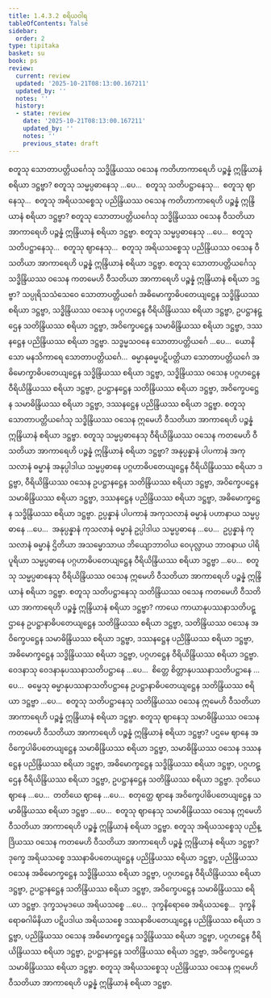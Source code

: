 ```yaml
---
title: 1.4.3.2 စရိယဝါရ
tableOfContents: false
sidebar:
  order: 2
type: tipitaka
basket: su
book: ps
review:
  current: review
  updated: '2025-10-21T08:13:00.167211'
  updated_by: ''
  notes: ''
  history:
  - state: review
    date: '2025-10-21T08:13:00.167211'
    updated_by: ''
    notes: ''
    previous_state: draft
---
```



<DynamicBreadcrumb />


<ReviewStatus review={frontmatter.review} showDetails={true} />

<HypothesisAnnotation frontmatter={frontmatter} />

<Division number="196" book="ps" e="ch" v="26" p="213">

<Paragraph number="1058" book="ps">
စတူသု သောတာပတ္တိယင်္ဂေသု သဒ္ဓိန္ဒြိယဿ ဝသေန ကတိဟာကာရေဟိ ပဉ္စန္နံ ဣန္ဒြိယာနံ စရိယာ ဒဋ္ဌဗ္ဗာ?
</Paragraph>

<Paragraph number="1059" book="ps">
စတူသု သမ္မပ္ပဓာနေသု …ပေ…  စတူသု သတိပဋ္ဌာနေသု…  စတူသု ဈာနေသု…  စတူသု အရိယသစ္စေသု ပညိန္ဒြိယဿ ဝသေန ကတိဟာကာရေဟိ ပဉ္စန္နံ ဣန္ဒြိယာနံ စရိယာ ဒဋ္ဌဗ္ဗာ? စတူသု သောတာပတ္တိယင်္ဂေသု သဒ္ဓိန္ဒြိယဿ ဝသေန ဝီသတိယာ အာကာရေဟိ ပဉ္စန္နံ ဣန္ဒြိယာနံ စရိယာ ဒဋ္ဌဗ္ဗာ. စတူသု သမ္မပ္ပဓာနေသု …ပေ…  စတူသု သတိပဋ္ဌာနေသု…  စတူသု ဈာနေသု…  စတူသု အရိယသစ္စေသု ပညိန္ဒြိယဿ ဝသေန ဝီသတိယာ အာကာရေဟိ ပဉ္စန္နံ ဣန္ဒြိယာနံ စရိယာ ဒဋ္ဌဗ္ဗာ.
</Paragraph>

<Paragraph number="1060" book="ps">
စတူသု သောတာပတ္တိယင်္ဂေသု သဒ္ဓိန္ဒြိယဿ ဝသေန ကတမေဟိ ဝီသတိယာ အာကာရေဟိ ပဉ္စန္နံ ဣန္ဒြိယာနံ စရိယာ ဒဋ္ဌဗ္ဗာ? သပ္ပုရိသသံသေဝေ သောတာပတ္တိယင်္ဂေ အဓိမောက္ခာဓိပတေယျဋ္ဌေန သဒ္ဓိန္ဒြိယဿ စရိယာ ဒဋ္ဌဗ္ဗာ, သဒ္ဓိန္ဒြိယဿ ဝသေန ပဂ္ဂဟဋ္ဌေန ဝီရိယိန္ဒြိယဿ စရိယာ ဒဋ္ဌဗ္ဗာ, ဥပဋ္ဌာနဋ္ဌေန သတိန္ဒြိယဿ စရိယာ ဒဋ္ဌဗ္ဗာ, အဝိက္ခေပဋ္ဌေန သမာဓိန္ဒြိယဿ စရိယာ ဒဋ္ဌဗ္ဗာ, ဒဿနဋ္ဌေန ပညိန္ဒြိယဿ စရိယာ ဒဋ္ဌဗ္ဗာ. သဒ္ဓမ္မသဝနေ သောတာပတ္တိယင်္ဂေ …ပေ…  ယောနိသော မနသိကာရေ သောတာပတ္တိယင်္ဂေ…  ဓမ္မာနုဓမ္မပဋိပတ္တိယာ သောတာပတ္တိယင်္ဂေ အဓိမောက္ခာဓိပတေယျဋ္ဌေန သဒ္ဓိန္ဒြိယဿ စရိယာ ဒဋ္ဌဗ္ဗာ, သဒ္ဓိန္ဒြိယဿ ဝသေန ပဂ္ဂဟဋ္ဌေန ဝီရိယိန္ဒြိယဿ စရိယာ ဒဋ္ဌဗ္ဗာ, ဥပဋ္ဌာနဋ္ဌေန သတိန္ဒြိယဿ စရိယာ ဒဋ္ဌဗ္ဗာ, အဝိက္ခေပဋ္ဌေန သမာဓိန္ဒြိယဿ စရိယာ ဒဋ္ဌဗ္ဗာ, ဒဿနဋ္ဌေန ပညိန္ဒြိယဿ စရိယာ ဒဋ္ဌဗ္ဗာ. စတူသု သောတာပတ္တိယင်္ဂေသု သဒ္ဓိန္ဒြိယဿ ဝသေန ဣမေဟိ ဝီသတိယာ အာကာရေဟိ ပဉ္စန္နံ ဣန္ဒြိယာနံ စရိယာ ဒဋ္ဌဗ္ဗာ.
</Paragraph>

<Paragraph number="1061" book="ps">
စတူသု သမ္မပ္ပဓာနေသု ဝီရိယိန္ဒြိယဿ ဝသေန ကတမေဟိ ဝီသတိယာ အာကာရေဟိ ပဉ္စန္နံ ဣန္ဒြိယာနံ စရိယာ ဒဋ္ဌဗ္ဗာ? အနုပ္ပန္နာနံ ပါပကာနံ အကုသလာနံ ဓမ္မာနံ အနုပ္ပါဒါယ သမ္မပ္ပဓာနေ ပဂ္ဂဟာဓိပတေယျဋ္ဌေန ဝီရိယိန္ဒြိယဿ စရိယာ ဒဋ္ဌဗ္ဗာ, ဝီရိယိန္ဒြိယဿ ဝသေန ဥပဋ္ဌာနဋ္ဌေန သတိန္ဒြိယဿ စရိယာ ဒဋ္ဌဗ္ဗာ, အဝိက္ခေပဋ္ဌေန သမာဓိန္ဒြိယဿ စရိယာ ဒဋ္ဌဗ္ဗာ, ဒဿနဋ္ဌေန ပညိန္ဒြိယဿ စရိယာ ဒဋ္ဌဗ္ဗာ, အဓိမောက္ခဋ္ဌေန သဒ္ဓိန္ဒြိယဿ စရိယာ ဒဋ္ဌဗ္ဗာ. ဥပ္ပန္နာနံ ပါပကာနံ အကုသလာနံ ဓမ္မာနံ ပဟာနာယ သမ္မပ္ပဓာနေ …ပေ…  အနုပ္ပန္နာနံ ကုသလာနံ ဓမ္မာနံ ဥပ္ပါဒါယ သမ္မပ္ပဓာနေ …ပေ…  ဥပ္ပန္နာနံ ကုသလာနံ ဓမ္မာနံ ဌိတိယာ အသမ္မောသာယ ဘိယျောဘာဝါယ ဝေပုလ္လာယ ဘာဝနာယ ပါရိပူရိယာ သမ္မပ္ပဓာနေ ပဂ္ဂဟာဓိပတေယျဋ္ဌေန ဝီရိယိန္ဒြိယဿ စရိယာ ဒဋ္ဌဗ္ဗာ …ပေ…  စတူသု သမ္မပ္ပဓာနေသု ဝီရိယိန္ဒြိယဿ ဝသေန ဣမေဟိ ဝီသတိယာ အာကာရေဟိ ပဉ္စန္နံ ဣန္ဒြိယာနံ စရိယာ ဒဋ္ဌဗ္ဗာ.
</Paragraph>

<Paragraph number="1062" book="ps">
စတူသု သတိပဋ္ဌာနေသု သတိန္ဒြိယဿ ဝသေန ကတမေဟိ ဝီသတိယာ အာကာရေဟိ ပဉ္စန္နံ ဣန္ဒြိယာနံ စရိယာ ဒဋ္ဌဗ္ဗာ? ကာယေ ကာယာနုပဿနာသတိပဋ္ဌာနေ ဥပဋ္ဌာနာဓိပတေယျဋ္ဌေန သတိန္ဒြိယဿ စရိယာ ဒဋ္ဌဗ္ဗာ, သတိန္ဒြိယဿ ဝသေန အဝိက္ခေပဋ္ဌေန သမာဓိန္ဒြိယဿ စရိယာ ဒဋ္ဌဗ္ဗာ, ဒဿနဋ္ဌေန ပညိန္ဒြိယဿ စရိယာ ဒဋ္ဌဗ္ဗာ, အဓိမောက္ခဋ္ဌေန သဒ္ဓိန္ဒြိယဿ စရိယာ ဒဋ္ဌဗ္ဗာ, ပဂ္ဂဟဋ္ဌေန ဝီရိယိန္ဒြိယဿ စရိယာ ဒဋ္ဌဗ္ဗာ. ဝေဒနာသု ဝေဒနာနုပဿနာသတိပဋ္ဌာနေ …ပေ…  စိတ္တေ စိတ္တာနုပဿနာသတိပဋ္ဌာနေ …ပေ…  ဓမ္မေသု ဓမ္မာနုပဿနာသတိပဋ္ဌာနေ ဥပဋ္ဌာနာဓိပတေယျဋ္ဌေန သတိန္ဒြိယဿ စရိယာ ဒဋ္ဌဗ္ဗာ …ပေ…  စတူသု သတိပဋ္ဌာနေသု သတိန္ဒြိယဿ ဝသေန ဣမေဟိ ဝီသတိယာ အာကာရေဟိ ပဉ္စန္နံ ဣန္ဒြိယာနံ စရိယာ ဒဋ္ဌဗ္ဗာ.
</Paragraph>

<Paragraph number="1063" book="ps">
စတူသု ဈာနေသု သမာဓိန္ဒြိယဿ ဝသေန ကတမေဟိ ဝီသတိယာ အာကာရေဟိ ပဉ္စန္နံ ဣန္ဒြိယာနံ စရိယာ ဒဋ္ဌဗ္ဗာ? ပဌမေ ဈာနေ အဝိက္ခေပါဓိပတေယျဋ္ဌေန သမာဓိန္ဒြိယဿ စရိယာ ဒဋ္ဌဗ္ဗာ, သမာဓိန္ဒြိယဿ ဝသေန ဒဿနဋ္ဌေန ပညိန္ဒြိယဿ စရိယာ ဒဋ္ဌဗ္ဗာ, အဓိမောက္ခဋ္ဌေန သဒ္ဓိန္ဒြိယဿ စရိယာ ဒဋ္ဌဗ္ဗာ, ပဂ္ဂဟဋ္ဌေန ဝီရိယိန္ဒြိယဿ စရိယာ ဒဋ္ဌဗ္ဗာ, ဥပဋ္ဌာနဋ္ဌေန သတိန္ဒြိယဿ စရိယာ ဒဋ္ဌဗ္ဗာ. ဒုတိယေ ဈာနေ …ပေ…  တတိယေ ဈာနေ …ပေ…  စတုတ္ထေ ဈာနေ အဝိက္ခေပါဓိပတေယျဋ္ဌေန သမာဓိန္ဒြိယဿ စရိယာ ဒဋ္ဌဗ္ဗာ …ပေ…  စတူသု ဈာနေသု သမာဓိန္ဒြိယဿ ဝသေန ဣမေဟိ ဝီသတိယာ အာကာရေဟိ ပဉ္စန္နံ ဣန္ဒြိယာနံ စရိယာ ဒဋ္ဌဗ္ဗာ.
</Paragraph>

<Paragraph number="1064" book="ps">
စတူသု အရိယသစ္စေသု ပညိန္ဒြိယဿ ဝသေန ကတမေဟိ ဝီသတိယာ အာကာရေဟိ ပဉ္စန္နံ ဣန္ဒြိယာနံ စရိယာ ဒဋ္ဌဗ္ဗာ? ဒုက္ခေ အရိယသစ္စေ ဒဿနာဓိပတေယျဋ္ဌေန ပညိန္ဒြိယဿ စရိယာ ဒဋ္ဌဗ္ဗာ, ပညိန္ဒြိယဿ ဝသေန အဓိမောက္ခဋ္ဌေန သဒ္ဓိန္ဒြိယဿ စရိယာ ဒဋ္ဌဗ္ဗာ, ပဂ္ဂဟဋ္ဌေန ဝီရိယိန္ဒြိယဿ စရိယာ ဒဋ္ဌဗ္ဗာ, ဥပဋ္ဌာနဋ္ဌေန သတိန္ဒြိယဿ စရိယာ ဒဋ္ဌဗ္ဗာ, အဝိက္ခေပဋ္ဌေန သမာဓိန္ဒြိယဿ စရိယာ ဒဋ္ဌဗ္ဗာ. ဒုက္ခသမုဒယေ အရိယသစ္စေ …ပေ…  ဒုက္ခနိရောဓေ အရိယသစ္စေ…  ဒုက္ခနိရောဓဂါမိနိယာ ပဋိပဒါယ အရိယသစ္စေ ဒဿနာဓိပတေယျဋ္ဌေန ပညိန္ဒြိယဿ စရိယာ ဒဋ္ဌဗ္ဗာ, ပညိန္ဒြိယဿ ဝသေန အဓိမောက္ခဋ္ဌေန သဒ္ဓိန္ဒြိယဿ စရိယာ ဒဋ္ဌဗ္ဗာ, ပဂ္ဂဟဋ္ဌေန ဝီရိယိန္ဒြိယဿ စရိယာ ဒဋ္ဌဗ္ဗာ, ဥပဋ္ဌာနဋ္ဌေန သတိန္ဒြိယဿ စရိယာ ဒဋ္ဌဗ္ဗာ, အဝိက္ခေပဋ္ဌေန သမာဓိန္ဒြိယဿ စရိယာ ဒဋ္ဌဗ္ဗာ. စတူသု အရိယသစ္စေသု ပညိန္ဒြိယဿ ဝသေန ဣမေဟိ ဝီသတိယာ အာကာရေဟိ ပဉ္စန္နံ ဣန္ဒြိယာနံ စရိယာ ဒဋ္ဌဗ္ဗာ.
</Paragraph>
</Division>